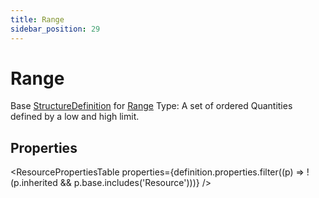 ```yaml
---
title: Range
sidebar_position: 29
---
```



# Range

Base <a href="/docs/api/fhir/resources/structuredefinition">StructureDefinition</a> for <a href="/docs/api/fhir/datatypes/range">Range</a> Type: A set of ordered Quantities defined by a low and high limit.

<Tabs queryString="section">
<TabItem value="schema" label="Schema" default>

## Properties

<ResourcePropertiesTable
  properties={definition.properties.filter((p) => !(p.inherited && p.base.includes('Resource')))}
/>

</TabItem>
  
  


</Tabs>
